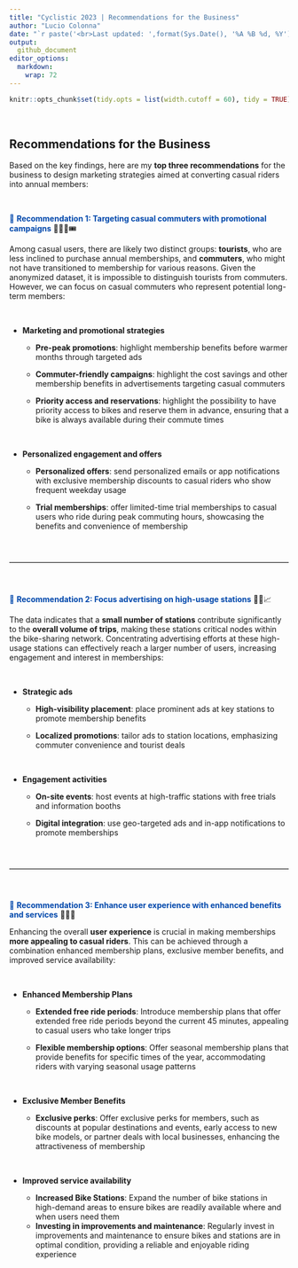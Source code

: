 ```yaml
---
title: "Cyclistic 2023 | Recommendations for the Business"
author: "Lucio Colonna"
date: "`r paste('<br>Last updated: ',format(Sys.Date(), '%A %B %d, %Y'),'')`"
output: 
  github_document
editor_options: 
  markdown: 
    wrap: 72
---
```


```r
knitr::opts_chunk$set(tidy.opts = list(width.cutoff = 60), tidy = TRUE)
```

<br>

## Recommendations for the Business

Based on the key findings, here are my **top three recommendations** for
the business to design marketing strategies aimed at converting casual
riders into annual members:

<br>

<span style="color: #0047AB;">📌 <strong>Recommendation 1: Targeting
casual commuters with promotional campaigns</strong></span> 🚴‍♂️📢🎟️

Among casual users, there are likely two distinct groups: **tourists**,
who are less inclined to purchase annual memberships, and **commuters**,
who might not have transitioned to membership for various reasons. Given
the anonymized dataset, it is impossible to distinguish tourists from
commuters. However, we can focus on casual commuters who represent
potential long-term members:

<br>

- **Marketing and promotional strategies**

    - **Pre-peak promotions**: highlight membership benefits before warmer
    months through targeted ads
  
  - **Commuter-friendly campaigns**: highlight the cost savings and
    other membership benefits in advertisements targeting casual
    commuters
  
  - **Priority access and reservations**: highlight the possibility to
    have priority access to bikes and reserve them in advance, ensuring
    that a bike is always available during their commute times
  
  <br>
  
- **Personalized engagement and offers**
  
  - **Personalized offers**: send personalized emails or app
    notifications with exclusive membership discounts to casual riders
    who show frequent weekday usage
  
  - **Trial memberships**: offer limited-time trial memberships to
    casual users who ride during peak commuting hours, showcasing the
    benefits and convenience of membership
  
  <br>

<hr style="border: none; border-top: 1px solid #ccc; margin: 25px 0;">

  <br>

<span style="color: #0047AB;">📌 <strong>Recommendation 2: Focus
advertising on high-usage stations</strong></span> 🚉🎯📈

The data indicates that a **small number of stations** contribute
significantly to the **overall volume of trips**, making these stations
critical nodes within the bike-sharing network. Concentrating
advertising efforts at these high-usage stations can effectively reach a
larger number of users, increasing engagement and interest in
memberships:

<br>

- **Strategic ads**
  
  - **High-visibility placement**: place prominent ads at key stations
    to promote membership benefits
  
  - **Localized promotions**: tailor ads to station locations,
    emphasizing commuter convenience and tourist deals

<br>

- **Engagement activities**
  
  - **On-site events**: host events at high-traffic stations with free
    trials and information booths
  
  - **Digital integration**: use geo-targeted ads and in-app
    notifications to promote memberships

 <br>

<hr style="border: none; border-top: 1px solid #ccc; margin: 25px 0;">

<br>
  
<span style="color: #0047AB;">📌 <strong>Recommendation 3: Enhance user
experience with enhanced benefits and services</strong></span> 🌟📱🎁

Enhancing the overall **user experience** is crucial in making
memberships **more appealing to casual riders**. This can be achieved
through a combination enhanced membership plans, exclusive member
benefits, and improved service availability:

<br>

- **Enhanced Membership Plans**
  
  - **Extended free ride periods**: Introduce membership plans that
    offer extended free ride periods beyond the current 45 minutes,
    appealing to casual users who take longer trips
  
  - **Flexible membership options**: Offer seasonal membership plans
    that provide benefits for specific times of the year, accommodating
    riders with varying seasonal usage patterns

<br>
    
- **Exclusive Member Benefits**
  
  - **Exclusive perks**: Offer exclusive perks for members, such as
    discounts at popular destinations and events, early access to new
    bike models, or partner deals with local businesses, enhancing the
    attractiveness of membership

<br>

- **Improved service availability**
  
  - **Increased Bike Stations**: Expand the number of bike stations in
    high-demand areas to ensure bikes are readily available where and
    when users need them
  - **Investing in improvements and maintenance**: Regularly invest in
    improvements and maintenance to ensure bikes and stations are in
    optimal condition, providing a reliable and enjoyable riding
    experience
